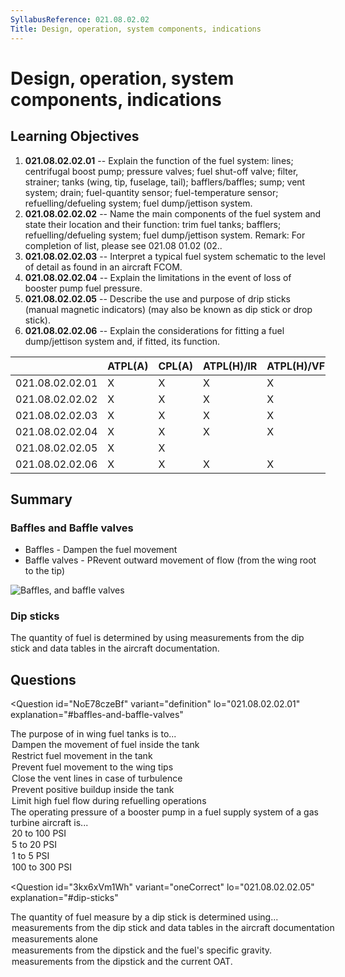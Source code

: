 ```yaml
---
SyllabusReference: 021.08.02.02
Title: Design, operation, system components, indications
---
```


# Design, operation, system components, indications

## Learning Objectives

1. **021.08.02.02.01** -- Explain the function of the fuel system: lines;
   centrifugal boost pump; pressure valves; fuel shut-off valve; filter,
   strainer; tanks (wing, tip, fuselage, tail); bafflers/baffles; sump; vent
   system; drain; fuel-quantity sensor; fuel-temperature sensor;
   refuelling/defueling system; fuel dump/jettison system.
2. **021.08.02.02.02** -- Name the main components of the fuel system and state
   their location and their function: trim fuel tanks; bafflers;
   refuelling/defueling system; fuel dump/jettison system. Remark: For
   completion of list, please see 021.08 01.02 (02..
3. **021.08.02.02.03** -- Interpret a typical fuel system schematic to the level
   of detail as found in an aircraft FCOM.
4. **021.08.02.02.04** -- Explain the limitations in the event of loss of booster
   pump fuel pressure.
5. **021.08.02.02.05** -- Describe the use and purpose of drip sticks (manual
   magnetic indicators) (may also be known as dip stick or drop stick).
6. **021.08.02.02.06** -- Explain the considerations for fitting a fuel
   dump/jettison system and, if fitted, its function.

|                 | ATPL(A) | CPL(A) | ATPL(H)/IR | ATPL(H)/VFR | CPL(H) | IR  | CBIR(A) |
| --------------- | ------- | ------ | ---------- | ----------- | ------ | --- | ------- |
| 021.08.02.02.01 | X       | X      | X          | X           | X      |     |         |
| 021.08.02.02.02 | X       | X      | X          | X           | X      |     |         |
| 021.08.02.02.03 | X       | X      | X          | X           | X      |     |         |
| 021.08.02.02.04 | X       | X      | X          | X           | X      |     |         |
| 021.08.02.02.05 | X       | X      |            |             |        |     |         |
| 021.08.02.02.06 | X       | X      | X          | X           | X      |     |         |

## Summary

### Baffles and Baffle valves

- Baffles - Dampen the fuel movement
- Baffle valves - PRevent outward movement of flow (from the wing root to the tip)

<img src="images/021.08.02.02-01.png" alt="Baffles, and baffle valves" />

<Source
  href="https://www.faa.gov/regulations_policies/handbooks_manuals/aviation/"
  alt="FAA H-8083-31"
/>

### Dip sticks

The quantity of fuel is determined by using measurements from the dip stick and data tables in the
aircraft documentation.

## Questions

<Question
  id="NoE78czeBf"
  variant="definition"
  lo="021.08.02.02.01"
  explanation="#baffles-and-baffle-valves"
>
  <Text>
    The purpose of <Subject /> in wing fuel tanks is to...
  </Text>
  <Option id="NoE78czeBf-1" subject="baffles">
    Dampen the movement of fuel inside the tank
  </Option>
  <Option
    id="NoE78czeBf-1"
    subject="baffles"
    why="restrict as in 'make harder', not as in 'make impossible'."
  >
    Restrict fuel movement in the tank
  </Option>
  <Option id="NoE78czeBf-2" subject={['baffle valves', 'baffle check valves']}>
    Prevent fuel movement to the wing tips
  </Option>
  <Option id="NoE78czeBf-3">Close the vent lines in case of turbulence</Option>
  <Option id="NoE78czeBf-4">Prevent positive buildup inside the tank</Option>
  <Option id="NoE78czeBf-5">
    Limit high fuel flow during refuelling operations
  </Option>
</Question>

<Question id="omECWfTeNs" variant="oneCorrect" lo="021.08.02.02.01">
  <Text>
    The operating pressure of a booster pump in a fuel supply system of a gas
    turbine aircraft is...
  </Text>
  <Option id="omECWfTeNs-1" correct>
    20 to 100 PSI
  </Option>
  <Option id="omECWfTeNs-2">5 to 20 PSI</Option>
  <Option id="omECWfTeNs-3">1 to 5 PSI</Option>
  <Option id="omECWfTeNs-4">100 to 300 PSI</Option>
</Question>

<Question
  id="3kx6xVm1Wh"
  variant="oneCorrect"
  lo="021.08.02.02.05"
  explanation="#dip-sticks"
>
  <Text>
    The quantity of fuel measure by a dip stick is determined using...
  </Text>
  <Option id="3kx6xVm1Wh-1" correct>
    measurements from the dip stick and data tables in the aircraft
    documentation
  </Option>
  <Option
    id="3kx6xVm1Wh-2"
    why="although this is commonly done in small aircraft, it's too unreliable for large aircraft with significant temperature operational ranges"
  >
    measurements alone
  </Option>
  <Option id="3kx6xVm1Wh-3">
    measurements from the dipstick and the fuel's specific gravity.
  </Option>
  <Option id="3kx6xVm1Wh-4">
    measurements from the dipstick and the current OAT.
  </Option>
</Question>
